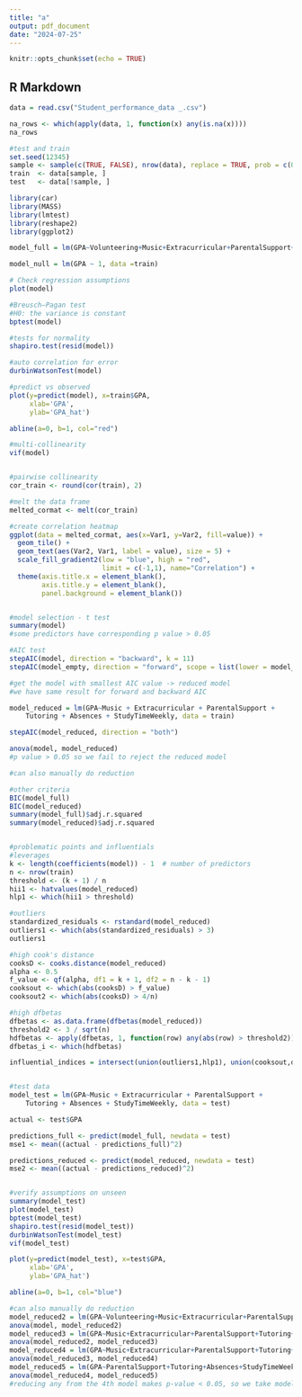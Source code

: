 ---
title: "a"
output: pdf_document
date: "2024-07-25"
---

```{r setup, include=FALSE}
knitr::opts_chunk$set(echo = TRUE)
```

## R Markdown

```{r}
data = read.csv("Student_performance_data _.csv")

na_rows <- which(apply(data, 1, function(x) any(is.na(x))))
na_rows

#test and train
set.seed(12345)
sample <- sample(c(TRUE, FALSE), nrow(data), replace = TRUE, prob = c(0.8, 0.2))
train  <- data[sample, ]
test   <- data[!sample, ]

```

```{r cars}
library(car) 
library(MASS)
library(lmtest)
library(reshape2)
library(ggplot2)

model_full = lm(GPA~Volunteering+Music+Extracurricular+ParentalSupport+Tutoring+Absences+StudyTimeWeekly+ParentalEducation+Age+Gender, data= train)

model_null = lm(GPA ~ 1, data =train)

# Check regression assumptions
plot(model)

#Breusch–Pagan test
#H0: the variance is constant
bptest(model)

#tests for normality 
shapiro.test(resid(model))

#auto correlation for error
durbinWatsonTest(model)

#predict vs observed
plot(y=predict(model), x=train$GPA,
     xlab='GPA',
     ylab='GPA_hat')

abline(a=0, b=1, col="red")

#multi-collinearity
vif(model)


#pairwise collinearity
cor_train <- round(cor(train), 2)

#melt the data frame
melted_cormat <- melt(cor_train)

#create correlation heatmap
ggplot(data = melted_cormat, aes(x=Var1, y=Var2, fill=value)) + 
  geom_tile() +
  geom_text(aes(Var2, Var1, label = value), size = 5) +
  scale_fill_gradient2(low = "blue", high = "red",
                       limit = c(-1,1), name="Correlation") +
  theme(axis.title.x = element_blank(),
        axis.title.y = element_blank(),
        panel.background = element_blank())


#model selection - t test
summary(model)
#some predictors have corresponding p value > 0.05

#AIC test
stepAIC(model, direction = "backward", k = 11)
stepAIC(model_empty, direction = "forward", scope = list(lower = model_empty, upper = model))

#get the model with smallest AIC value -> reduced model
#we have same result for forward and backward AIC

model_reduced = lm(GPA~Music + Extracurricular + ParentalSupport + 
    Tutoring + Absences + StudyTimeWeekly, data = train)

stepAIC(model_reduced, direction = "both")

anova(model, model_reduced)
#p value > 0.05 so we fail to reject the reduced model

#can also manually do reduction

#other criteria
BIC(model_full)
BIC(model_reduced)
summary(model_full)$adj.r.squared
summary(model_reduced)$adj.r.squared


#problematic points and influentials
#leverages
k <- length(coefficients(model)) - 1  # number of predictors
n <- nrow(train)
threshold <- (k + 1) / n  
hii1 <- hatvalues(model_reduced)
hlp1 <- which(hii1 > threshold)

#outliers
standardized_residuals <- rstandard(model_reduced)
outliers1 <- which(abs(standardized_residuals) > 3)
outliers1

#high cook's distance
cooksD <- cooks.distance(model_reduced)
alpha <- 0.5
f_value <- qf(alpha, df1 = k + 1, df2 = n - k - 1)
cooksout <- which(abs(cooksD) > f_value)
cooksout2 <- which(abs(cooksD) > 4/n)

#high dfbetas
dfbetas <- as.data.frame(dfbetas(model_reduced))
threshold2 <- 3 / sqrt(n)
hdfbetas <- apply(dfbetas, 1, function(row) any(abs(row) > threshold2))
dfbetas_i <- which(hdfbetas)

influential_indices = intersect(union(outliers1,hlp1), union(cooksout,dfbetas_i))


#test data
model_test = lm(GPA~Music + Extracurricular + ParentalSupport + 
    Tutoring + Absences + StudyTimeWeekly, data = test)

actual <- test$GPA

predictions_full <- predict(model_full, newdata = test)
mse1 <- mean((actual - predictions_full)^2)

predictions_reduced <- predict(model_reduced, newdata = test)
mse2 <- mean((actual - predictions_reduced)^2)


#verify assumptions on unseen
summary(model_test)
plot(model_test)
bptest(model_test)
shapiro.test(resid(model_test))
durbinWatsonTest(model_test)
vif(model_test)

plot(y=predict(model_test), x=test$GPA,
     xlab='GPA',
     ylab='GPA_hat')

abline(a=0, b=1, col="blue")

```

```{r}

#can also manually do reduction
model_reduced2 = lm(GPA~Volunteering+Music+Extracurricular+ParentalSupport+Tutoring+Absences+StudyTimeWeekly+ParentalEducation, data = train)
anova(model, model_reduced2)
model_reduced3 = lm(GPA~Music+Extracurricular+ParentalSupport+Tutoring+Absences+StudyTimeWeekly+ParentalEducation, data = train)
anova(model_reduced2, model_reduced3)
model_reduced4 = lm(GPA~Music+Extracurricular+ParentalSupport+Tutoring+Absences+StudyTimeWeekly, data = train)
anova(model_reduced3, model_reduced4)
model_reduced5 = lm(GPA~ParentalSupport+Tutoring+Absences+StudyTimeWeekly, data = train)
anova(model_reduced4, model_reduced5)
#reducing any from the 4th model makes p-value < 0.05, so we take model_reduced4 which is same as model_reduced1 froms stepwise AIC
```